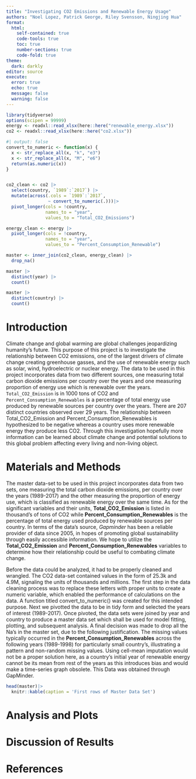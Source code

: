 ```yaml
---
title: "Investigating CO2 Emissions and Renewable Energy Usage"
authors: "Noel Lopez, Patrick George, Riley Svensson, Ningjing Hua"
format: 
  html:
    self-contained: true
    code-tools: true
    toc: true
    number-sections: true
    code-fold: true
theme: 
  dark: darkly
editor: source
execute: 
  error: true
  echo: true
  message: false
  warning: false
---
```


```r
library(tidyverse)
options(scipen = 99999)
energy <- readxl::read_xlsx(here::here("renewable_energy.xlsx"))
co2 <- readxl::read_xlsx(here::here("co2.xlsx"))

```

```r
#| output: false
convert_to_numeric <- function(x) {
  x <- str_replace_all(x, "k", "e3")
  x <- str_replace_all(x, "M", "e6")
  return(as.numeric(x))
}


co2_clean <- co2 |>
  select(country, `1989`:`2017`) |>
  mutate(across(.cols = `1989`:`2017`, 
                ~ convert_to_numeric(.)))|>
  pivot_longer(cols = !country,
               names_to = "year",
               values_to = "Total_CO2_Emissions")

energy_clean <- energy |>
  pivot_longer(cols = !country,
               names_to = "year",
               values_to = "Percent_Consumption_Renewable")

master <- inner_join(co2_clean, energy_clean) |>
  drop_na()

master |>
  distinct(year) |>
  count()

master |>
  distinct(country) |>
  count()
```

# Introduction

Climate change and global warming are global challenges jeopardizing humanity’s future. This purpose of this project is to investigate the relationship between CO2 emissions, one of the largest drivers of climate change creating greenhouse gasses, and the use of renewable energy such as solar, wind, hydroelectric or nuclear energy. The data to be used in this project incorporates data from two different sources, one measuring total carbon dioxide emissions per country over the years and one measuring proportion of energy use which is renewable over the years. `Total_CO2_Emission` is in 1000 tons of CO2 and `Percent_Consumption_Renewables` is a percentage of total energy use produced by renewable sources per country over the years. There are 207 distinct countries observed over 29 years. The relationship between Total_CO2_Emission and Percent_Consumption_Renewables is hypothesized to be negative whereas a country uses more renewable energy they produce less CO2. Through this investigation hopefully more information can be learned about climate change and potential solutions to this global problem affecting every living and non-living object.

# Materials and Methods

The master data-set to be used in this project incorporates data from two sets, one measuring the total carbon dioxide emissions, per country over the years (1989-2017) and the other measuring the proportion of energy use, which is classified as renewable energy over the same time. As for the significant variables and their units, **Total_CO2_Emission** is listed in thousand's of tons of CO2 while **Percent_Consumption_Renewables** is the percentage of total energy used produced by renewable sources per country. In terms of the data's source, *Gapminder* has been a reliable provider of data since 2005, in hopes of promoting global sustainability through easily accessible information. We hope to utilize the **Total_CO2_Emission** and **Percent_Consumption_Renewables** variables to determine how their relationship could be useful to combating climate change.

Before the data could be analyzed, it had to be properly cleaned and wrangled. The CO2 data-set contained values in the form of 25.3k and 4.9M, signaling the units of thousands and millions. The first step in the data cleaning process was to replace these letters with proper units to create a numeric variable, which enabled the performance of calculations on the data. A function titled convert_to_numeric() was created for this intended purpose. Next we pivotted the data to be in tidy form and selected the years of interest (1989-2017). Once pivoted, the data sets were joined by year and country to produce a master data set which shall be used for model fitting, plotting, and subsequent analysis. A final decision was made to drop all the Na's in the master set, due to the following justification. The missing values typically occurred in the **Percent_Consumption_Renewables** across the following years (1989-1998) for particularly small country's, illustrating a pattern and non-random missing values. Using cell-mean imputation would not be a proper solution here, as a country's initial year of renewable energy cannot be its mean from rest of the years as this introduces bias and would make a time-series graph obsolete. This Data was obtained through GapMinder.

```r
head(master)|>
  knitr::kable(caption = 'First rows of Master Data Set')
```

# Analysis and Plots

# Discussion of Results

# References